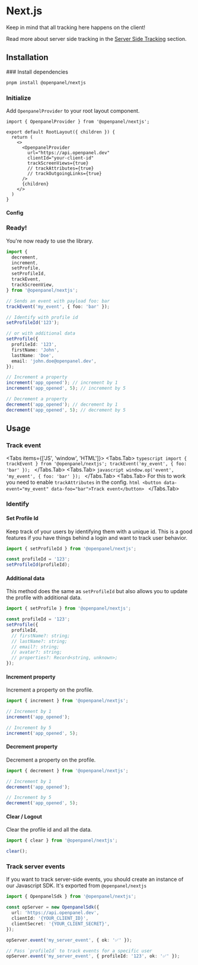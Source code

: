 

# Next.js

Keep in mind that all tracking here happens on the client!

Read more about server side tracking in the [Server Side Tracking](#track-server-events) section.

## Installation

<Steps>
### Install dependencies

```bash
pnpm install @openpanel/nextjs
```

### Initialize

Add `OpenpanelProvider` to your root layout component.

```tsx
import { OpenpanelProvider } from '@openpanel/nextjs';

export default RootLayout({ children }) {
  return (
    <>
      <OpenpanelProvider
        url="https://api.openpanel.dev"
        clientId="your-client-id"
        trackScreenViews={true}
        // trackAttributes={true}
        // trackOutgoingLinks={true}
      />
      {children}
    </>
  )
}
```

#### Config

<SdkConfig />

### Ready!

You're now ready to use the library.

```typescript
import {
  decrement,
  increment,
  setProfile,
  setProfileId,
  trackEvent,
  trackScreenView,
} from '@openpanel/nextjs';

// Sends an event with payload foo: bar
trackEvent('my_event', { foo: 'bar' });

// Identify with profile id
setProfileId('123');

// or with additional data
setProfile({
  profileId: '123',
  firstName: 'John',
  lastName: 'Doe',
  email: 'john.doe@openpanel.dev',
});

// Increment a property
increment('app_opened'); // increment by 1
increment('app_opened', 5); // increment by 5

// Decrement a property
decrement('app_opened'); // decrement by 1
decrement('app_opened', 5); // decrement by 5
```

</Steps>

## Usage

### Track event

<Tabs items={['JS', 'window', 'HTML']}>
  <Tabs.Tab>
    ```typescript
    import { trackEvent } from '@openpanel/nextjs';
    trackEvent('my_event', { foo: 'bar' });
    ```
  </Tabs.Tab>
  <Tabs.Tab>
    ```javascript
    window.op('event', 'my_event', { foo: 'bar' });
    ```
  </Tabs.Tab>
  <Tabs.Tab>
    For this to work you need to enable `trackAttributes` in the config.
    ```html
    <button data-event="my_event" data-foo="bar">Track event</button>
    ```
  </Tabs.Tab>
</Tabs>

### Identify

#### Set Profile Id

Keep track of your users by identifying them with a unique id. This is a good features if you have things behind a login and want to track user behavior.

<PersonalDataWarning />

```typescript
import { setProfileId } from '@openpanel/nextjs';

const profileId = '123';
setProfileId(profileId);
```

#### Additional data

This method does the same as `setProfileId` but also allows you to update the profile with additional data.

<PersonalDataWarning />

```typescript
import { setProfile } from '@openpanel/nextjs';

const profileId = '123';
setProfile({
  profileId,
  // firstName?: string;
  // lastName?: string;
  // email?: string;
  // avatar?: string;
  // properties?: Record<string, unknown>;
});
```

#### Increment property

Increment a property on the profile.

```typescript
import { increment } from '@openpanel/nextjs';

// Increment by 1
increment('app_opened');

// Increment by 5
increment('app_opened', 5);
```

#### Decrement property

Decrement a property on the profile.

```typescript
import { decrement } from '@openpanel/nextjs';

// Increment by 1
decrement('app_opened');

// Increment by 5
decrement('app_opened', 5);
```

#### Clear / Logout

Clear the profile id and all the data.

```typescript
import { clear } from '@openpanel/nextjs';

clear();
```

### Track server events

If you want to track server-side events, you should create an instance of our Javascript SDK. It's exported from `@openpanel/nextjs`

```typescript
import { OpenpanelSdk } from '@openpanel/nextjs';

const opServer = new OpenpanelSdk({
  url: 'https://api.openpanel.dev',
  clientId: '{YOUR_CLIENT_ID}',
  clientSecret: '{YOUR_CLIENT_SECRET}',
});

opServer.event('my_server_event', { ok: '✅' });

// Pass `profileId` to track events for a specific user
opServer.event('my_server_event', { profileId: '123', ok: '✅' });
```
